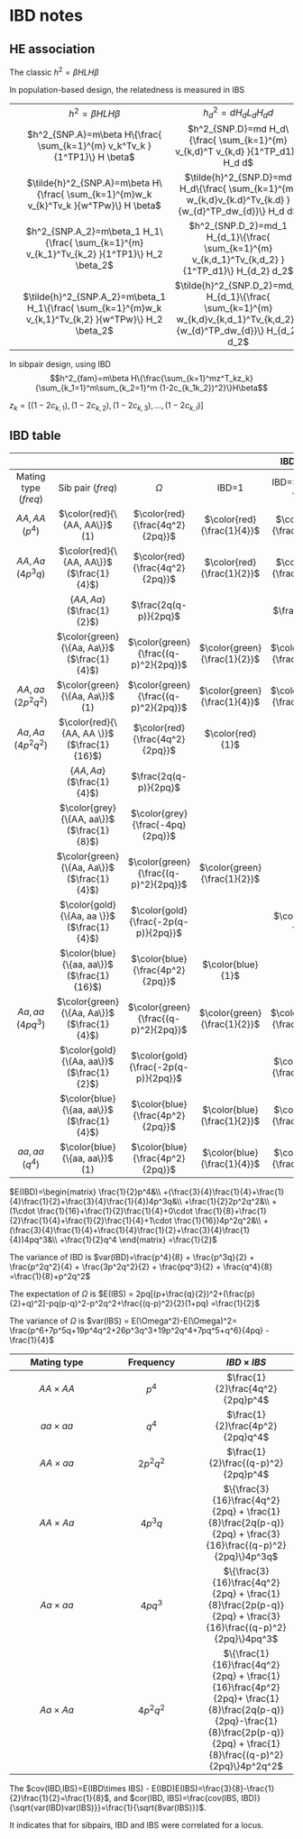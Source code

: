 # IBD notes {#IBD-fam}

## HE association

The classic $h^2=\beta HLH\beta$

In population-based design, the relatedness is measured in IBS

| | | |
|:--:|:--:|:--:|
| | $h^2=\beta HLH\beta$ | $h^2_d=d H_dL_dH_dd$|
| | $h^2_{SNP.A}=m\beta H\{\frac{ \sum_{k=1}^{m} v_k^Tv_k }{1^TP1}\} H \beta$ | $h^2_{SNP.D}=md H_d\{\frac{ \sum_{k=1}^{m} v_{k,d}^T v_{k,d} }{1^TP_d1}\} H_d d$
| | $\tilde{h}^2_{SNP.A}=m\beta H\{\frac{ \sum_{k=1}^{m}w_k v_{k}^Tv_k }{w^TPw}\} H \beta$ | $\tilde{h}^2_{SNP.D}=md H_d\{\frac{ \sum_{k=1}^{m} w_{k,d}v_{k.d}^Tv_{k.d} }{w_{d}^TP_dw_{d}}\} H_d d$
| | $h^2_{SNP.A_2}=m\beta_1 H_1\{\frac{ \sum_{k=1}^{m} v_{k_1}^Tv_{k_2} }{1^TP1}\} H_2 \beta_2$ | $h^2_{SNP.D_2}=md_1 H_{d_1}\{\frac{ \sum_{k=1}^{m} v_{k,d_1}^Tv_{k,d_2} }{1^TP_d1}\} H_{d_2} d_2$
| | $\tilde{h}^2_{SNP.A_2}=m\beta_1 H_1\{\frac{ \sum_{k=1}^{m}w_k v_{k,1}^Tv_{k,2} }{w^TPw}\} H_2 \beta_2$ | $\tilde{h}^2_{SNP.D_2}=md_1 H_{d_1}\{\frac{ \sum_{k=1}^{m} w_{k,d}v_{k,d_1}^Tv_{k,d_2} }{w_{d}^TP_dw_{d}}\} H_{d_2} d_2$

In sibpair design, using IBD $$h^2_{fam}=m\beta H\{\frac{\sum_{k=1}^mz^T_kz_k}{\sum_{k_1=1}^m\sum_{k_2=1}^m (1-2c_{k_1k_2})^2}\}H\beta$$

$z_k=[(1-2c_{k,1}), (1-2c_{k,2}), (1-2c_{k,3}),...,(1-2c_{k,l})]$

## IBD table

| |  | | | IBD $(freq)$ | | |
|:--:|:--:|:--:|:--:|:-:|:-:|:-:|
|Mating type ($freq$) | Sib pair ($freq$) |$\Omega$ | IBD=1 | IBD=$\frac{1}{2}$ | IBD=0 | $E(IBD)$ | $IBS$|
| $AA , AA$ ($p^4$)| $\color{red}{\{AA, AA\}}$ (1) |$\color{red}{\frac{4q^2}{2pq}}$ | $\color{red}{\frac{1}{4}}$ | $\color{red}{\frac{1}{2}}$ |$\color{red}{\frac{1}{4}}$ | $\color{red}{\frac{1}{2}}$ |
| $AA , Aa$ ($4p^3q$)| $\color{red}{\{AA, AA\}}$ ($\frac{1}{4}$) | $\color{red}{\frac{4q^2}{2pq}}$ | $\color{red}{\frac{1}{2}}$ | $\color{red}{\frac{1}{2}}$ | |$\color{red}{\frac{3}{4}}$ |
| | $\{AA, Aa\}$ ($\frac{1}{2}$) | $\frac{2q(q-p)}{2pq}$ | | $\frac{1}{2}$ | $\frac{1}{2}$ | $\frac{1}{4}$ |
| | $\color{green}{\{Aa, Aa\}}$ ($\frac{1}{4}$) |$\color{green}{\frac{(q-p)^2}{2pq}}$ |$\color{green}{\frac{1}{2}}$ | $\color{green}{\frac{1}{2}}$ | | $\color{green}{\frac{3}{4}}$ |
| $AA , aa$ ($2p^2q^2$)| $\color{green}{\{Aa, Aa\}}$ (1) | $\color{green}{\frac{(q-p)^2}{2pq}}$ |$\color{green}{\frac{1}{4}}$ | $\color{green}{\frac{1}{2}}$ | $\color{green}{\frac{1}{4}}$ | $\color{green}{\frac{1}{2}}$ |
| $Aa , Aa$ ($4p^2q^2$) | $\color{red}{\{AA, AA \}}$ ($\frac{1}{16}$) |$\color{red}{\frac{4q^2}{2pq}}$ | $\color{red}{1}$| | | $\color{red}{1}$|
| | $\{AA, Aa \}$ ($\frac{1}{4}$) |$\frac{2q(q-p)}{2pq}$ |  | $1$ | | $\frac{1}{2}$|
| | $\color{grey}{\{AA, aa\}}$  ($\frac{1}{8}$) |$\color{grey}{\frac{-4pq}{2pq}}$ | | | $\color{grey}{1}$| $\color{grey}{0}$|
| | $\color{green}{\{Aa, Aa\}}$  ($\frac{1}{4}$) |$\color{green}{\frac{(q-p)^2}{2pq}}$ | $\color{green}{\frac{1}{2}}$| | $\color{green}{\frac{1}{2}}$| $\color{green}{\frac{1}{2}}$|
| | $\color{gold}{\{Aa, aa \}}$  ($\frac{1}{4}$) |$\color{gold}{\frac{-2p(q-p)}{2pq}}$ | |$\color{gold}{1}$ | | $\color{gold}{\frac{1}{2}}$|
| | $\color{blue}{\{aa, aa\}}$  ($\frac{1}{16}$) | $\color{blue}{\frac{4p^2}{2pq}}$ |$\color{blue}{1}$| | | $\color{blue}{1}$|
| $Aa, aa$ ($4pq^3$)| $\color{green}{\{Aa, Aa\}}$ ($\frac{1}{4}$) |$\color{green}{\frac{(q-p)^2}{2pq}}$  | $\color{green}{\frac{1}{2}}$ | $\color{green}{\frac{1}{2}}$ |  | $\color{green}{\frac{3}{4}}$|
| | $\color{gold}{\{Aa, aa\}}$ ($\frac{1}{2}$) |$\color{gold}{\frac{-2p(q-p)}{2pq}}$ | | $\color{gold}{\frac{1}{2}}$ |  $\color{gold}{\frac{1}{2}}$ | $\color{gold}{\frac{1}{4}}$|
| | $\color{blue}{\{aa, aa\}}$ ($\frac{1}{4}$) |$\color{blue}{\frac{4p^2}{2pq}}$ | $\color{blue}{\frac{1}{2}}$ | $\color{blue}{\frac{1}{2}}$ |  | $\color{blue}{\frac{3}{4}}$ |
| $aa, aa$ ($q^4$)| $\color{blue}{\{aa, aa\}}$ (1) | $\color{blue}{\frac{4p^2}{2pq}}$   |$\color{blue}{\frac{1}{4}}$ |  $\color{blue}{\frac{1}{2}}$ | $\color{blue}{\frac{1}{4}}$ | $\color{blue}{\frac{1}{2}}$ |

$E(IBD)=\begin{matrix}
\frac{1}{2}p^4&\\
+(\frac{3}{4}\frac{1}{4}+\frac{1}{4}\frac{1}{2}+\frac{3}{4}\frac{1}{4})4p^3q&\\
+\frac{1}{2}2p^2q^2&\\
+(1\cdot \frac{1}{16}+\frac{1}{2}\frac{1}{4}+0\cdot \frac{1}{8}+\frac{1}{2}\frac{1}{4}+\frac{1}{2}\frac{1}{4}+1\cdot \frac{1}{16})4p^2q^2&\\
+(\frac{3}{4}\frac{1}{4}+\frac{1}{4}\frac{1}{2}+\frac{3}{4}\frac{1}{4})4pq^3&\\
+\frac{1}{2}q^4
\end{matrix}
=\frac{1}{2}$

The variance of IBD is
$var(IBD)=\frac{p^4}{8} + \frac{p^3q}{2} + \frac{p^2q^2}{4} +
\frac{3p^2q^2}{2} + \frac{pq^3}{2} + \frac{q^4}{8}
=\frac{1}{8}+p^2q^2$

The expectation of $\Omega$ is $E(IBS) = 2pq[(p+\frac{q}{2})^2+(\frac{p}{2}+q)^2]-pq(p-q)^2-p^2q^2+\frac{(q-p)^2}{2}(1+pq)
=\frac{1}{2}$

The variance of $\Omega$ is $var(IBS) = E(\Omega^2)-E(\Omega)^2= \frac{p^6+7p^5q+19p^4q^2+26p^3q^3+19p^2q^4+7pq^5+q^6}{4pq} - \frac{1}{4}$


| Mating type |Frequency | $IBD \times IBS$|
|:--:|:--:|:--:|
|$AA \times AA$ | $p^4$ | $\frac{1}{2}\frac{4q^2}{2pq}p^4$ |
|$aa \times aa$ | $q^4$ | $\frac{1}{2}\frac{4p^2}{2pq}q^4$ |
|$AA \times aa$ | $2p^2q^2$ | $\frac{1}{2}\frac{(q-p)^2}{2pq}p^4$ |
|$AA \times Aa$ | $4p^3q$| $\{\frac{3}{16}\frac{4q^2}{2pq} + \frac{1}{8}\frac{2q(p-q)}{2pq} + \frac{3}{16}\frac{(q-p)^2}{2pq}\}4p^3q$|
|$Aa \times aa$ | $4pq^3$| $\{\frac{3}{16}\frac{4q^2}{2pq} + \frac{1}{8}\frac{2p(p-q)}{2pq} + \frac{3}{16}\frac{(q-p)^2}{2pq}\}4pq^3$|
|$Aa \times Aa$ | $4p^2q^2$| $\{\frac{1}{16}\frac{4q^2}{2pq} + \frac{1}{16}\frac{4p^2}{2pq}+ \frac{1}{8}\frac{2q(p-q)}{2pq}-\frac{1}{8}\frac{2p(p-q)}{2pq} + \frac{1}{8}\frac{(q-p)^2}{2pq}\}4p^2q^2$|



The $cov(IBD,IBS)=E(IBD\times IBS) - E(IBD)E(IBS)=\frac{3}{8}-\frac{1}{2}\frac{1}{2}=\frac{1}{8}$, and
$cor(IBD, IBS)=\frac{cov(IBS, IBD)}{\sqrt{var(IBD)var(IBS)}}=\frac{1}{\sqrt{8var(IBS)}}$.

It indicates that for sibpairs, IBD and IBS were correlated for a locus.

